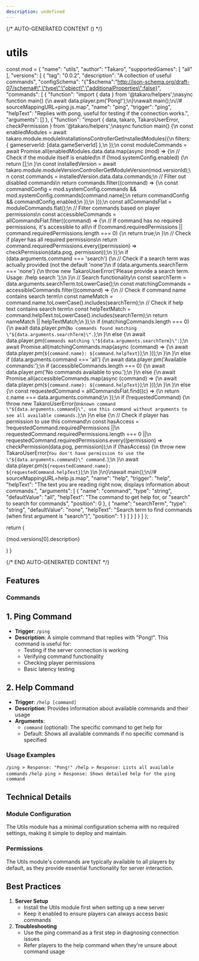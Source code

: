 ```yaml
---
description: undefined
---
```


{/* AUTO-GENERATED CONTENT () */}


# utils

  const mod = {
  "name": "utils",
  "author": "Takaro",
  "supportedGames": [
    "all"
  ],
  "versions": [
    {
      "tag": "0.0.2",
      "description": "A collection of useful commands",
      "configSchema": "{\"$schema\":\"http://json-schema.org/draft-07/schema#\",\"type\":\"object\",\"additionalProperties\":false}",
      "commands": [
        {
          "function": "import { data } from '@takaro/helpers';\nasync function main() {\n    await data.player.pm('Pong!');\n}\nawait main();\n//# sourceMappingURL=ping.js.map",
          "name": "ping",
          "trigger": "ping",
          "helpText": "Replies with pong, useful for testing if the connection works.",
          "arguments": []
        },
        {
          "function": "import { data, takaro, TakaroUserError, checkPermission } from '@takaro/helpers';\nasync function main() {\n    const enabledModules = await takaro.module.moduleInstallationsControllerGetInstalledModules({\n        filters: { gameserverId: [data.gameServerId] },\n    });\n    const moduleCommands = await Promise.all(enabledModules.data.data.map(async (mod) => {\n        // Check if the module itself is enabled\n        if (!mod.systemConfig.enabled) {\n            return [];\n        }\n        const installedVersion = await takaro.module.moduleVersionControllerGetModuleVersion(mod.versionId);\n        const commands = installedVersion.data.data.commands;\n        // Filter out disabled commands\n        return commands.filter((command) => {\n            const commandConfig = mod.systemConfig.commands && mod.systemConfig.commands[command.name];\n            return commandConfig && commandConfig.enabled;\n        });\n    }));\n    const allCommandsFlat = moduleCommands.flat();\n    // Filter commands based on player permissions\n    const accessibleCommands = allCommandsFlat.filter((command) => {\n        // If command has no required permissions, it's accessible to all\n        if (!command.requiredPermissions || command.requiredPermissions.length === 0) {\n            return true;\n        }\n        // Check if player has all required permissions\n        return command.requiredPermissions.every((permission) => checkPermission(data.pog, permission));\n    });\n    if (data.arguments.command === 'search') {\n        // Check if a search term was actually provided (not the default 'none')\n        if (data.arguments.searchTerm === 'none') {\n            throw new TakaroUserError('Please provide a search term. Usage: /help search <term>');\n        }\n        // Search functionality\n        const searchTerm = data.arguments.searchTerm.toLowerCase();\n        const matchingCommands = accessibleCommands.filter((command) => {\n            // Check if command name contains search term\n            const nameMatch = command.name.toLowerCase().includes(searchTerm);\n            // Check if help text contains search term\n            const helpTextMatch = command.helpText.toLowerCase().includes(searchTerm);\n            return nameMatch || helpTextMatch;\n        });\n        if (matchingCommands.length === 0) {\n            await data.player.pm(`No commands found matching \"${data.arguments.searchTerm}\".`);\n        }\n        else {\n            await data.player.pm(`Commands matching \"${data.arguments.searchTerm}\":`);\n            await Promise.all(matchingCommands.map(async (command) => {\n                await data.player.pm(`${command.name}: ${command.helpText}`);\n            }));\n        }\n    }\n    else if (data.arguments.command === 'all') {\n        await data.player.pm('Available commands:');\n        if (accessibleCommands.length === 0) {\n            await data.player.pm('No commands available to you.');\n        }\n        else {\n            await Promise.all(accessibleCommands.map(async (command) => {\n                await data.player.pm(`${command.name}: ${command.helpText}`);\n            }));\n        }\n    }\n    else {\n        const requestedCommand = allCommandsFlat.find((c) => {\n            return c.name === data.arguments.command;\n        });\n        if (!requestedCommand) {\n            throw new TakaroUserError(`Unknown command \"${data.arguments.command}\", use this command without arguments to see all available commands.`);\n        }\n        else {\n            // Check if player has permission to use this command\n            const hasAccess = !requestedCommand.requiredPermissions ||\n                requestedCommand.requiredPermissions.length === 0 ||\n                requestedCommand.requiredPermissions.every((permission) => checkPermission(data.pog, permission));\n            if (!hasAccess) {\n                throw new TakaroUserError(`You don't have permission to use the \"${data.arguments.command}\" command.`);\n            }\n            await data.player.pm(`${requestedCommand.name}: ${requestedCommand.helpText}`);\n        }\n    }\n}\nawait main();\n//# sourceMappingURL=help.js.map",
          "name": "help",
          "trigger": "help",
          "helpText": "The text you are reading right now, displays information about commands.",
          "arguments": [
            {
              "name": "command",
              "type": "string",
              "defaultValue": "all",
              "helpText": "The command to get help for, or \"search\" to search for commands",
              "position": 0
            },
            {
              "name": "searchTerm",
              "type": "string",
              "defaultValue": "none",
              "helpText": "Search term to find commands (when first argument is \"search\")",
              "position": 1
            }
          ]
        }
      ]
    }
  ]
};

  return (
    <div>
      <p>{mod.versions[0].description}</p>
      <Commands commands={mod.versions[0].commands} />
      <CronJobs cronJobs={mod.versions[0].cronJobs} />
      <Hooks hooks={mod.versions[0].hooks} />
      <Config configSchema={mod.versions[0].configSchema} />
    </div>
  )
}

<Module />

{/* END AUTO-GENERATED CONTENT */}

## Features

### Commands

## 1. Ping Command

- **Trigger**: `/ping`
- **Description**: A simple command that replies with "Pong!". This command is useful for:
    - Testing if the server connection is working
    - Verifying command functionality
    - Checking player permissions
    - Basic latency testing

## 2. Help Command

- **Trigger**: `/help [command]`
- **Description**: Provides information about available commands and their usage
- **Arguments**:
    - `command` (optional): The specific command to get help for
    - Default: Shows all available commands if no specific command is specified

### Usage Examples


`/ping > Response: "Pong!" /help > Response: Lists all available commands`
`/help ping > Response: Shows detailed help for the ping command`

## Technical Details

### Module Configuration

The Utils module has a minimal configuration schema with no required settings, making it simple to deploy and maintain.

### Permissions

The Utils module's commands are typically available to all players by default, as they provide essential functionality for server interaction.

## Best Practices

1. **Server Setup**
    - Install the Utils module first when setting up a new server
    - Keep it enabled to ensure players can always access basic commands
3. **Troubleshooting**
    - Use the ping command as a first step in diagnosing connection issues
    - Refer players to the help command when they're unsure about command usage